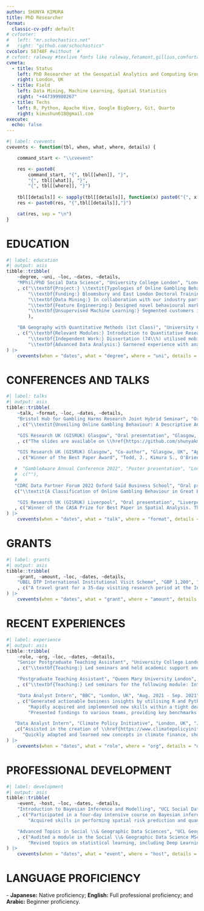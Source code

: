 ```yaml
---
author: SHUNYA KIMURA
title: PhD Researcher
format:
  classic-cv-pdf: default
# cvfooter:
#   left: "mr.schochastics.net"
#   right: "github.com/schochastics"
cvcolor: 58748F #without `#`
# cvfont: raleway #texlive fonts like raleway,fetamont,gillius,comfortaa
cvmeta:
  - title: Status
    left: PhD Researcher at the Geospatial Analytics and Computing Group, University College London
    right: London, UK
  - title: Field
    left: Data Mining, Machine Learning, Spatial Statistics
    right: "+447399980267"
  - title: Techs
    left: R, Python, Apache Hive, Google BigQuery, Git, Quarto
    right: kimushun618@gmail.com
execute:
  echo: false
---
```


```r
#| label: cvevents
cvevents <- function(tbl, when, what, where, details) {

    command_start <- "\\cvevent"

    res <- paste0(
        command_start, "{", tbl[[when]], "}", 
        "{", tbl[[what]], "}",
        "{", tbl[[where]], "}")
    
    tbl[[details]] <- sapply(tbl[[details]], function(x) paste0("{", x, "}", collapse = ","))
    res <- paste0(res, "{",tbl[[details]],"}")

    cat(res, sep = "\n")
}
```

# EDUCATION

```r
#| label: education
#| output: asis
tibble::tribble(
    ~degree, ~uni, ~loc, ~dates, ~details,
    "MPhil/PhD Social Data Science", "University College London", "London, UK", "Sep. 2021 - Present"
    , c("\\textbf{Project:} \\textit{Typologies of Online Gambling Behaviour in Great Britain: Insights from Geographic Smart Data Analysis}; supervised by Professor Paul Longley and Dr Justin Van Dijk.",
        "\\textbf{Funding:} Bloomsbury and East London Doctoral Training Partnership (UBEL DTP) - Economic and Social Research Council (ESRC) Studentship; co-funded by GambleAware.",
        "\\textbf{Data Mining:} In collaboration with our industry partner, I work with consumer datasets distributed across their data warehouse system. External data linkages are conducted while adhering to appropriate procedures for information governance. [Technologies: Apache Hive, Google Bigquery, R, GitLab, etc.]",
        "\\textbf{Feature Engineering:} Designed novel behavioural markers to facilitate cross-customer comparisons, providing enhanced analytical insights into how users engage with the platform. [Libraries: arrow, datatable, tidyr, lubridate, sf, ggplot2, etc.]",
        "\\textbf{Unsupervised Machine Learning:} Segmented customers into 11 distinct groups based on their revealed behaviour by applying dimensionality reduction techniques combined with clustering algorithms. [Libraries: arrow, datatable, tidyr, stats, factoextra, motifcluster, sf, ggplot2, etc.]"
        ),

    "BA Geography with Quantitative Methods (1st Class)", "University College London", "London, UK", "Sep. 2018 - Aug. 2021"
    , c("\\textbf{Relevant Modules:} Introduction to Quantitative Research Methods (73\\%), Geocomputation (68.5\\%), Data Analysis (74.5\\%), Mining Social and Geographic Datasets with Python (80.9\\%)", 
        "\\textbf{Independent Work:} Dissertation (74\\%) utilised mobility data to conduct an empirial investigation into the usage of the JUMP (now LIME) e-bike share system in London. Several spatial and statistical analyses were conducted, including DBSCAN, KDE clustering and multilevel negative binomial regression. This work was nominated for the 2021 Transport Geography Research Group Undergraduate Dissertation Prize.", 
        "\\textbf{Advanced Data Analysis:} Garnered experience with analysing randomised experiments, observational causal inference methods, quasi-experimental methods and with panel data methods.")
) |>
    cvevents(when = "dates", what = "degree", where = "uni", details = "details")
```

# CONFERENCES AND TALKS

```r
#| label: talks
#| output: asis
tibble::tribble(
    ~talk, ~format, ~loc, ~dates, ~details,
    "Bristol Hub for Gambling Harms Research Joint Hybrid Seminar", "Oral presentation", "Bristol, UK", "Mar. 2024"
    , c("\\textit{Unveiling Online Gambling Behaviour: A Descriptive Analysis of Consumer Data}. The recording and slides are available on \\href{https://github.com/shunyakmr/AC/tree/main/BRISTOL_SEMINAR_2024}{the github link}."),

    "GIS Research UK (GISRUK) Glasgow", "Oral presentation", "Glasgow, UK", "Apr. 2023"
    , c("The slides are available on \\href{https://github.com/shunyakmr/AC/tree/main/GISRUK_2023}{the github link}.", "Kimura, S., Van Dijk, J.T., and Longley, P.A. \\textit{The Use of Consumer Data to Explore Geographic and Social Variations in Online Gambling}. Proceedings of the 31st Conference of GIS Research UK (GISRUK). Glasgow: University of Glasgow. doi: 10.5281/zenodo.7828456."),

    "GIS Research UK (GISRUK) Glasgow", "Co-author", "Glasgow, UK", "Apr. 2023"
    , c("Winner of the Best Paper Award", "Todd, J., Kimura S., O'Brien, O., and Cheshire, J. \\textit{Dominant Trip Purposes within a Dockless Bicycle Sharing System in London}. Proceedings of the 31st Conference of GIS Research UK (GISRUK), Glasgow: University of Glasgow. doi: 10.5281/zenodo.7828473."),

   #  "GambleAware Annual Conference 2022", "Poster presentation", "London, UK", "Dec. 2022",
   #  c(""),
   #
   "CDRC Data Partner Forum 2022 Oxford Saïd Business School", "Oral presentation", "Oxford, UK", "Nov. 2022",
   c("\\textit{A Classification of Online Gambling Behaviour in Great Britain}. The slides are available on \\href{https://github.com/shunyakmr/AC/tree/main/CDRC_FORUM_2022}{the github link}."),

    "GIS Research UK (GISRUK) Liverpool", "Oral presentation", "Liverpool, UK", "Apr. 2022"
   , c("Winner of the CASA Prize for Best Paper in Spatial Analysis. The slides are available on \\href{https://github.com/shunyakmr/AC/tree/main/GISRUK_2022}{the github link}.", "Kimura, S., Longley, P. A., and Van Dijk, J.T. \\textit{Exploring the spatial disparities in gambling risk and vulnerability}. Proceedings of the 30th Conference of GIS Research UK (GISRUK). Liverpool: University of Liverpool. doi: 10.5281/zenodo.6407146.")
) |>
    cvevents(when = "dates", what = "talk", where = "format", details = "details")
```

# GRANTS

```r
#| label: grants
#| output: asis
tibble::tribble(
    ~grant, ~amount, ~loc, ~dates, ~details,
    "UBEL DTP International Institutional Visit Scheme", "GBP 1,200", "Kyoto, Japan", "Sep. 2021 - Present"
    , c("A travel grant for a 35-day visiting research period at the Institute of Disaster Mitigation for Urban Cultural Heritage, Ritsumeikan University at Kyoto, Japan. Invited by Professor Keiji Yano.")
) |>
    cvevents(when = "dates", what = "grant", where = "amount", details = "details")
```

# RECENT EXPERIENCES

```r
#| label: experience
#| output: asis
tibble::tribble(
    ~role, ~org, ~loc, ~dates, ~details,
    "Senior Postgraduate Teaching Assistant", "University College London", "London, UK", "Jan. 2022 - Apr. 2023"
    , c("\\textbf{Teaching:} Led seminars and held academic support and feedback hours for the following modules: (1) Geography in the Field I and (2) II; (3) Geocomputation; (4) Introduction to Quantitative Research Methods; and (5) Data Analysis"),

    "Postgraduate Teaching Assistant", "Queen Mary University London", "London, UK", "Nov. 2022 - Jan. 2023"
    , c("\\textbf{Teaching:} Led seminars for the following module: Introduction to Research Methods"),

    "Data Analyst Intern", "BBC", "London, UK", "Aug. 2021 - Sep. 2021"
    , c("Generated actionable business insights by utilising R and Python to conduct analysis on unstructured data sourced from web scraping and social media pages.",
        "Rapidly acquired and implemented new skills within a tight deadline.",
        "Presented findings to various teams, providing key benchmarks for assessing the success of BBC’s social media platforms."),

   "Data Analyst Intern", "Climate Policy Initiative", "London, UK", "Jun. 2020 - Jul. 2020"
   ,c("Assisted in the creation of \\href{https://www.climatepolicyinitiative.org/netzerofinancetracker/methodology.pdf}{The Net Zero Finance Tracker} through data gathering and dashboard design. This tool provides a comprehensive assessment of the alignment between public and private finance and the Paris Agreement goals.",
      "Quickly adapted and learned new concepts in climate finance, showing flexibility in an unfamiliar domain.")
) |>
    cvevents(when = "dates", what = "role", where = "org", details = "details")
```

# PROFESSIONAL DEVELOPMENT

```r
#| label: development
#| output: asis
tibble::tribble(
    ~event, ~host, ~loc, ~dates, ~details,
    "Introduction to Bayesian Inference and Modelling", "UCL Social Data Institute", "London, UK", "Jul. 2023"
    , c("Participated in a four-day intensive course on Bayesian inference. The course covered the fundamentals of Bayesian statistics using RStudio and Stan. Taught by Dr Anwar Musah.",
        "Acquired skills in performing spatial risk prediction and quantifying uncertainty levels using exceedance probabilities for aerial data, which are currently employed in my PhD project."),

    "Advanced Topics in Social \\& Geographic Data Sciences", "UCL Geography", "London, UK", "Jan. 2022 - Mar. 2022"
    , c("Audited a module in the Social \\& Geographic Data Science MSc course. Led by Dr Stephen Law.",
        "Revised topics on statistical learning, including Deep Learning, Convolutional Neural Networks, and GeoAI.")
) |>
    cvevents(when = "dates", what = "event", where = "host", details = "details")
```

# LANGUAGE PROFICIENCY

\- **Japanese:** Native proficiency; **English:** Full professional proficiency; and **Arabic:** Beginner proficiency.
